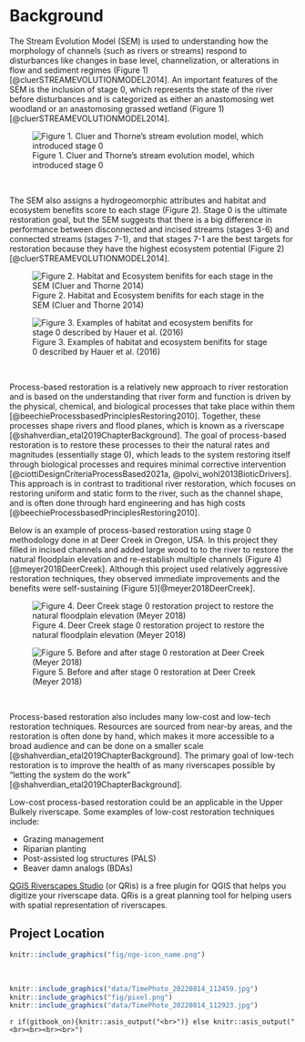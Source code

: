 # Background

The Stream Evolution Model (SEM) is used to understanding how the morphology of channels (such as rivers or streams) respond to disturbances like changes in base level, channelization, or alterations in flow and sediment regimes (Figure 1)[@cluerSTREAMEVOLUTIONMODEL2014]. An important features of the SEM is the inclusion of stage 0, which represents the state of the river before disturbances and is categorized as either an anastomosing wet woodland or an anastomosing grassed wetland (Figure 1) [@cluerSTREAMEVOLUTIONMODEL2014].

![Figure 1. Cluer and Thorne’s stream evolution model, which introduced stage 0](fig/SEM_stages.png)

<br>

The SEM also assigns a hydrogeomorphic attributes and habitat and ecosystem benefits score to each stage (Figure 2). Stage 0 is the ultimate restoration goal, but the SEM suggests that there is a big difference in performance between disconnected and incised streams (stages 3-6) and connected streams (stages 7-1), and that stages 7-1 are the best targets for restoration because they have the highest ecosystem potential (Figure 2)[@cluerSTREAMEVOLUTIONMODEL2014].

![Figure 2. Habitat and Ecosystem benifits for each stage in the SEM (Cluer and Thorne 2014)](fig/SEM_hab_ben.png)


![Figure 3. Examples of habitat and ecosystem benifits for stage 0 described by Hauer et al. (2016)](fig/benefits.png)

<br>

Process-based restoration is a relatively new approach to river restoration and is based on the understanding that river form and function is driven by the physical, chemical, and biological processes that take place within them [@beechieProcessbasedPrinciplesRestoring2010]. Together, these processes shape rivers and flood planes, which is known as a riverscape [@shahverdian_etal2019ChapterBackground]. The goal of process-based restoration is to restore these processes to their the natural rates and magnitudes (essentially stage 0), which leads to the system restoring itself through biological processes and requires minimal corrective intervention [@ciottiDesignCriteriaProcessBased2021a, @polvi_wohl2013BioticDrivers]. This approach is in contrast to traditional river restoration, which focuses on restoring uniform and static form to the river, such as the channel shape, and is often done through hard engineering and has high costs [@beechieProcessbasedPrinciplesRestoring2010]. 

Below is an example of process-based restoration using stage 0 methodology done in at Deer Creek in Oregon, USA. In this project they filled in incised channels and added large wood to to the river to restore the natural floodplain elevation and re-establish multiple channels (Figure 4)[@meyer2018DeerCreek]. Although this project used relatively aggressive restoration techniques, they observed immediate improvements and the benefits were self-sustaining (Figure 5)[@meyer2018DeerCreek].

![Figure 4. Deer Creek stage 0 restoration project to restore the natural floodplain elevation (Meyer 2018)](fig/stage0_before_after.png)


![Figure 5. Before and after stage 0 restoration at Deer Creek (Meyer 2018)](fig/deer_creek_before_after.png)

<br>

Process-based restoration also includes many low-cost and low-tech restoration techniques. Resources are sourced from near-by areas, and the restoration is often done by hand, which makes it more accessible to a broad audience and can be done on a smaller scale [@shahverdian_etal2019ChapterBackground]. The primary goal of low-tech restoration is to improve the health of as many riverscapes possible by "letting the system do the work" [@shahverdian_etal2019ChapterBackground].

Low-cost process-based restoration could be an applicable in the Upper Bulkely riverscape. Some examples of low-cost restoration techniques include:

* Grazing management
* Riparian planting
* Post-assisted log structures (PALS)
* Beaver damn analogs (BDAs)

[QGIS Riverscapes Studio](https://qris.riverscapes.net/) (or QRis) is a free plugin for QGIS that helps you digitize your riverscape data. QRis is a great planning tool for helping users with spatial representation of riverscapes. 


## Project Location

```r
knitr::include_graphics("fig/nge-icon_name.png")
```

<br>

```r
knitr::include_graphics("data/TimePhoto_20220814_112459.jpg")
knitr::include_graphics("fig/pixel.png")
knitr::include_graphics("data/TimePhoto_20220814_112923.jpg")
```


`r if(gitbook_on){knitr::asis_output("<br>")} else knitr::asis_output("<br><br><br><br>")`


